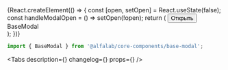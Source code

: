 


<Meta title='Components/Modals&Overlays/BaseModal' component={BaseModal} />

<Story name='BaseModal'>
    {React.createElement(() => {
        const [open, setOpen] = React.useState(false);
        const handleModalOpen = () => setOpen(!open);
        return (
            <React.Fragment>
                <Button type='button' size='xs' onClick={handleModalOpen}>
                    Открыть
                </Button>
                <BaseModal open={open} onClose={handleModalOpen}>
                    <div style={{ padding: '100px' }}>BaseModal</div>
                </BaseModal>
            </React.Fragment>
        );
    })}
</Story>

<!-- Docs -->

<ComponentHeader name='BaseModal' version={version} package='@alfalab/core-components/base-modal' />

```jsx
import { BaseModal } from '@alfalab/core-components/base-modal';
```

<Tabs
    description={<Description />}
    changelog={<Changelog />}
    props={<ArgsTable of={BaseModalTS} />}
/>
